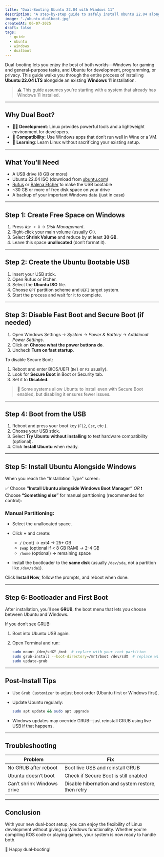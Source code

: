 ---
title: "Dual-Booting Ubuntu 22.04 with Windows 11"
description: "A step-by-step guide to safely install Ubuntu 22.04 alongside Windows 11 for a flexible dual-boot setup."
image: "./ubuntu-dualboot.jpg"
createdAt: 06-07-2025
draft: false
tags:
  - guide
  - ubuntu
  - windows
  - dualboot
---
Dual-booting lets you enjoy the best of both worlds—Windows for gaming and general-purpose tasks, and Ubuntu for development, programming, or privacy. This guide walks you through the entire process of installing **Ubuntu 22.04 LTS** alongside an existing **Windows 11** installation.

> ⚠️ This guide assumes you're starting with a system that already has Windows 11 installed.

---

## Why Dual Boot?

* 🧑‍💻 **Development**: Linux provides powerful tools and a lightweight environment for developers.
* 🧩 **Compatibility**: Use Windows apps that don’t run well in Wine or a VM.
* 🧠 **Learning**: Learn Linux without sacrificing your existing setup.

---

## What You’ll Need

* A USB drive (8 GB or more)
* Ubuntu 22.04 ISO (download from [ubuntu.com](https://ubuntu.com/download/desktop))
* [Rufus](https://rufus.ie/) or [Balena Etcher](https://etcher.io) to make the USB bootable
* \~30 GB or more of free disk space on your drive
* A backup of your important Windows data (just in case)

---

## Step 1: Create Free Space on Windows

1. Press `Win + X` → *Disk Management*.
2. Right-click your main volume (usually C:).
3. Select **Shrink Volume** and reduce by at least **30 GB**.
4. Leave this space **unallocated** (don’t format it).

---

## Step 2: Create the Ubuntu Bootable USB

1. Insert your USB stick.
2. Open Rufus or Etcher.
3. Select the **Ubuntu ISO** file.
4. Choose `GPT` partition scheme and `UEFI` target system.
5. Start the process and wait for it to complete.

---

## Step 3: Disable Fast Boot and Secure Boot (if needed)

1. Open Windows Settings → *System* → *Power & Battery* → *Additional Power Settings*.
2. Click on **Choose what the power buttons do**.
3. Uncheck **Turn on fast startup**.

To disable Secure Boot:

1. Reboot and enter BIOS/UEFI (`Del` or `F2` usually).
2. Look for **Secure Boot** in Boot or Security tab.
3. Set it to **Disabled**.

> 🔐 Some systems allow Ubuntu to install even with Secure Boot enabled, but disabling it ensures fewer issues.

---

## Step 4: Boot from the USB

1. Reboot and press your boot key (`F12`, `Esc`, etc.).
2. Choose your USB stick.
3. Select **Try Ubuntu without installing** to test hardware compatibility (optional).
4. Click **Install Ubuntu** when ready.

---

## Step 5: Install Ubuntu Alongside Windows

When you reach the “Installation Type” screen:

✅ Choose **“Install Ubuntu alongside Windows Boot Manager”**
*OR*
❗ Choose **“Something else”** for manual partitioning (recommended for control):

### Manual Partitioning:

* Select the unallocated space.

* Click **+** and create:

  * `/` (root) → ext4 → 25+ GB
  * `swap` (optional if < 8 GB RAM) → 2-4 GB
  * `/home` (optional) → remaining space

* Install the bootloader to the **same disk** (usually `/dev/sda`, not a partition like `/dev/sda1`).

Click **Install Now**, follow the prompts, and reboot when done.

---

## Step 6: Bootloader and First Boot

After installation, you’ll see **GRUB**, the boot menu that lets you choose between Ubuntu and Windows.

If you don’t see GRUB:

1. Boot into Ubuntu USB again.
2. Open Terminal and run:

   ```bash
   sudo mount /dev/sdXY /mnt  # replace with your root partition
   sudo grub-install --boot-directory=/mnt/boot /dev/sdX  # replace with your disk
   sudo update-grub
   ```

---

## Post-Install Tips

* Use `Grub Customizer` to adjust boot order (Ubuntu first or Windows first).
* Update Ubuntu regularly:

  ```bash
  sudo apt update && sudo apt upgrade
  ```
* Windows updates may override GRUB—just reinstall GRUB using live USB if that happens.

---

## Troubleshooting

| Problem                    | Fix                                                |
| -------------------------- | -------------------------------------------------- |
| No GRUB after reboot       | Boot live USB and reinstall GRUB                   |
| Ubuntu doesn’t boot        | Check if Secure Boot is still enabled              |
| Can’t shrink Windows drive | Disable hibernation and system restore, then retry |

---

## Conclusion

With your new dual-boot setup, you can enjoy the flexibility of Linux development without giving up Windows functionality. Whether you're compiling ROS code or playing games, your system is now ready to handle both.

🎉 Happy dual-booting!
